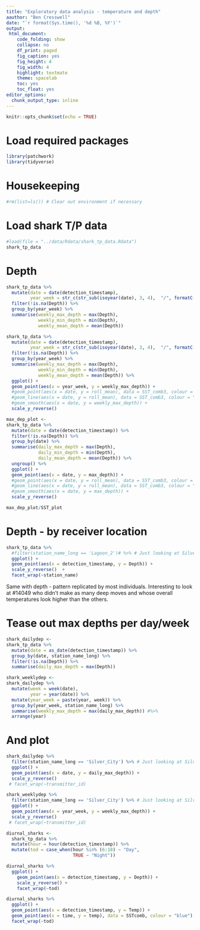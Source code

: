 ```yaml
---
title: "Exploratory data analysis - temperature and depth"
aauthor: "Ben Cresswell"
date: "`r format(Sys.time(), '%d %B, %Y')`"
output: 
 html_document:
    code_folding: show
    collapse: no
    df_print: paged
    fig_caption: yes
    fig_height: 4
    fig_width: 4
    highlight: textmate
    theme: spacelab
    toc: yes
    toc_float: yes
editor_options: 
  chunk_output_type: inline
---
```



```r
knitr::opts_chunk$set(echo = TRUE)
```

# Load required packages
```r
library(patchwork)
library(tidyverse)
```

# Housekeeping
```r
#rm(list=ls()) # Clear out environment if necessary
```

# Load shark T/P data
```r
#load(file = "../data/Rdata/shark_tp_data.Rdata")
shark_tp_data
```


# Depth 

```r
shark_tp_data %>% 
  mutate(date = date(detection_timestamp),
         year_week = str_c(str_sub(isoyear(date), 3, 4),  "/", formatC(isoweek(date), format = "f", digits = 0, width = 2, flag = "0"))) %>% 
  filter(!is.na(Depth)) %>% 
  group_by(year_week) %>% 
  summarise(weekly_max_depth = max(Depth),
            weekly_min_depth = min(Depth),
            weekly_mean_depth = mean(Depth))

```



```r
shark_tp_data %>% 
  mutate(date = date(detection_timestamp),
         year_week = str_c(str_sub(isoyear(date), 3, 4),  "/", formatC(isoweek(date), format = "f", digits = 0, width = 2, flag = "0"))) %>% 
  filter(!is.na(Depth)) %>% 
  group_by(year_week) %>% 
  summarise(weekly_max_depth = max(Depth),
            weekly_min_depth = min(Depth),
            weekly_mean_depth = mean(Depth)) %>% 
  ggplot() +
  geom_point(aes(x = year_week, y = weekly_max_depth)) +
  #geom_point(aes(x = date, y = roll_mean), data = SST_comb3, colour = "blue") +
  #geom_line(aes(x = date, y = roll_mean), data = SST_comb3, colour = "blue") 
  #geom_smooth(aes(x = date, y = weekly_max_depth)) +
  scale_y_reverse() 
```


```r
max_dep_plot <- 
shark_tp_data %>% 
  mutate(date = date(detection_timestamp)) %>% 
  filter(!is.na(Depth)) %>% 
  group_by(date) %>% 
  summarise(daily_max_depth = max(Depth),
            daily_min_depth = min(Depth),
            daily_mean_depth = mean(Depth)) %>% 
  ungroup() %>% 
  ggplot() +
  geom_point(aes(x = date, y = max_depth)) +
  #geom_point(aes(x = date, y = roll_mean), data = SST_comb3, colour = "blue") +
  #geom_line(aes(x = date, y = roll_mean), data = SST_comb3, colour = "blue") 
  #geom_smooth(aes(x = date, y = max_depth)) +
  scale_y_reverse() 
```


```r
max_dep_plot/SST_plot
```


# Depth - by receiver location
```r
shark_tp_data %>% 
  #filter(station_name_long == 'Lagoon_2')# %>% # Just looking at Silver City for now as it is the only one with observations for the whole period
  ggplot() +
  geom_point(aes(x = detection_timestamp, y = Depth)) +
  scale_y_reverse()  +
  facet_wrap(~station_name)
```







Same with depth - pattern replicated by most individuals. 
Interesting to look at #14049 who didn't make as many deep moves and whose overall temperatures look higher than the others.

# Tease out max depths per day/week
```r
shark_dailydep <- 
shark_tp_data %>% 
  mutate(date = as_date(detection_timestamp)) %>% 
  group_by(date, station_name_long) %>% 
  filter(!is.na(Depth)) %>% 
  summarise(daily_max_depth = max(Depth))

shark_weeklydep <- 
shark_dailydep %>% 
  mutate(week = week(date),
         year = year(date)) %>% 
  mutate(year_week = paste(year, week)) %>% 
  group_by(year_week, station_name_long) %>% 
  summarise(weekly_max_depth = max(daily_max_depth)) #%>% 
  arrange(year)
```

# And plot
```r
shark_dailydep %>% 
  filter(station_name_long == 'Silver_City') %>% # Just looking at Silver City for now as it is the only one with observations for the whole period
  ggplot() +
  geom_point(aes(x = date, y = daily_max_depth)) +
  scale_y_reverse() 
 # facet_wrap(~transmitter_id)

shark_weeklydep %>% 
  filter(station_name_long == 'Silver_City') %>% # Just looking at Silver City for now as it is the only one with observations for the whole period
  ggplot() +
  geom_point(aes(x = year_week, y = weekly_max_depth)) +
  scale_y_reverse() 
 # facet_wrap(~transmitter_id)
```


```r
diurnal_sharks <- 
  shark_tp_data %>% 
  mutate(hour = hour(detection_timestamp)) %>% 
  mutate(tod = case_when(hour %in% (6:18) ~ "Day",
                         TRUE ~ "Night"))
```



```r
diurnal_sharks %>% 
  ggplot() +
    geom_point(aes(x = detection_timestamp, y = Depth)) +
    scale_y_reverse() +
    facet_wrap(~tod)
```


```r
diurnal_sharks %>% 
  ggplot() +
  geom_point(aes(x = detection_timestamp, y = Temp)) +
  geom_point(aes(x = time, y = temp), data = SSTcomb, colour = "blue") +
  facet_wrap(~tod)
```








